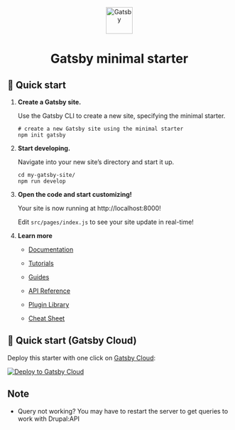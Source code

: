 <p align="center">
  <a href="https://www.gatsbyjs.com/?utm_source=starter&utm_medium=readme&utm_campaign=minimal-starter">
    <img alt="Gatsby" src="https://www.gatsbyjs.com/Gatsby-Monogram.svg" width="60" />
  </a>
</p>
<h1 align="center">
  Gatsby minimal starter
</h1>

## 🚀 Quick start

1.  **Create a Gatsby site.**

    Use the Gatsby CLI to create a new site, specifying the minimal starter.

    ```shell
    # create a new Gatsby site using the minimal starter
    npm init gatsby
    ```

2.  **Start developing.**

    Navigate into your new site’s directory and start it up.

    ```shell
    cd my-gatsby-site/
    npm run develop
    ```

3.  **Open the code and start customizing!**

    Your site is now running at http://localhost:8000!

    Edit `src/pages/index.js` to see your site update in real-time!

4.  **Learn more**

    - [Documentation](https://www.gatsbyjs.com/docs/?utm_source=starter&utm_medium=readme&utm_campaign=minimal-starter)

    - [Tutorials](https://www.gatsbyjs.com/tutorial/?utm_source=starter&utm_medium=readme&utm_campaign=minimal-starter)

    - [Guides](https://www.gatsbyjs.com/tutorial/?utm_source=starter&utm_medium=readme&utm_campaign=minimal-starter)

    - [API Reference](https://www.gatsbyjs.com/docs/api-reference/?utm_source=starter&utm_medium=readme&utm_campaign=minimal-starter)

    - [Plugin Library](https://www.gatsbyjs.com/plugins?utm_source=starter&utm_medium=readme&utm_campaign=minimal-starter)

    - [Cheat Sheet](https://www.gatsbyjs.com/docs/cheat-sheet/?utm_source=starter&utm_medium=readme&utm_campaign=minimal-starter)

## 🚀 Quick start (Gatsby Cloud)

Deploy this starter with one click on [Gatsby Cloud](https://www.gatsbyjs.com/cloud/):

[<img src="https://www.gatsbyjs.com/deploynow.svg" alt="Deploy to Gatsby Cloud">](https://www.gatsbyjs.com/dashboard/deploynow?url=https://github.com/gatsbyjs/gatsby-starter-minimal)


## Note

- Query not working? You may have to restart the server to get queries to work with Drupal:API